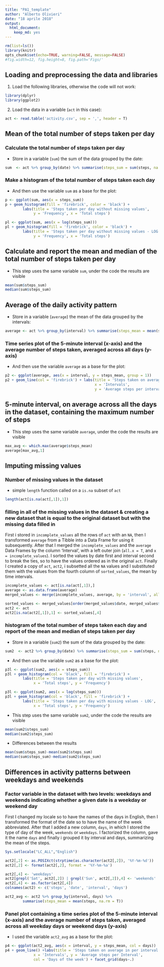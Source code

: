 ```yaml
---
title: "PA1_template"
author: "Alberto Olivieri"
date: "18 aprile 2018"
output:
  html_document:
    keep_md: yes
---
```

```r
rm(list=ls())
library(knitr)
opts_chunk$set(echo=TRUE, warning=FALSE, message=FALSE)
#fig.width=12, fig.height=8, fig.path='Figs/'
```
## Loading and preprocessing the data and libraries

1. Load the following libraries, otherwise the code will not work:

```r
library(dplyr)
library(ggplot2)
```

2. Load the data in a variable (`act` in this case):

```r
act <- read.table('activity.csv', sep = ',', header = T)
```

## Mean of the total number of steps taken per day

### Calculate the total number of steps taken per day

* Store in a variable (`sum`) the sum of the data grouped by the date:

```r
sum  <- act %>% group_by(date) %>% summarise(steps_sum = sum(steps, na.rm = T))
```

### Make a histogram of the total number of steps taken each day

* And then use the variable `sum` as a base for the plot:

```r
p <- ggplot(sum, aes(x = steps_sum))
p + geom_histogram(fill = 'firebrick', color = 'black') +
        labs(title = 'Steps taken per day without missing values',
             y = 'Frequency', x = 'Total steps')
```

```r
pl <- ggplot(sum, aes(x = log(steps_sum)))
pl + geom_histogram(fill = 'firebrick', color = 'black') +
        labs(title = 'Steps taken per day without missing values - LOG', 
             y = 'Frequency', x = 'Total steps')
```

## Calculate and report the mean and median of the total number of steps taken per day

* This step uses the same variable `sum`, under the code the results are visible

```r
mean(sum$steps_sum)
median(sum$steps_sum)
```

## Average of the daily activity pattern

* Store in a variable (`average`) the mean of the data grouped by the intervals:

```r
average <- act %>% group_by(interval) %>% summarise(steps_mean = mean(steps, na.rm = T))
```

### Time series plot of the 5-minute interval (x-axis) and the average number of steps taken, averaged across all days (y-axis)

* And then use the variable `average` as a base for the plot:

```r
p2 <- ggplot(average, aes(x = interval, y = steps_mean, group = 1))
p2 + geom_line(col = 'firebrick') + labs(title = 'Steps taken on average per interval', 
                                         x = 'Intervals',
                                         y = 'Average steps per interval') 
```

## 5-minute interval, on average across all the days in the dataset, containing the maximum number of steps

* This step uses the same variable `average`, under the code the results are visible

```r
max_avg <- which.max(average$steps_mean)
average[max_avg,1]
```

## Imputing missing values

### Number of missing values in the dataset

* simple `length` function called on a `is.na` subset of `act`

```r
length(act[is.na(act[,1]),1])
```

### filling in all of the missing values in the dataset & creating a new dataset that is equal to the original dataset but with the missing data filled in

First i stored in `incomplete_values` all the rows of `act` with an `NA`, then I transformed `average` from a Tibble into a Data Frame for using it subsequently. After that I merged the `incomplete_values` and the `average` Data Frames by the column 'Interval', with a left outer join (`all.x = T`, and `x = incomplete_values`). I sorted the values by date first and interval second to break the ties, so to have the values ordered as in the original `act`. Finally I created a copy of `act`, `act2`, i subsetted all the `NA` values and I substituted them with the values from the fourth column of `sorted_values`, the mean by time intervals.

```r
incomplete_values <- act[is.na(act[,1]),]
average <- as.data.frame(average)
merged_values <- merge(incomplete_values, average, by = 'interval', all.x = T)

sorted_values <- merged_values[order(merged_values$date, merged_values$interval),]
act2 <- act
act2[is.na(act2[,1]),1] <- sorted_values[,4]
```

### histogram of the total number of steps taken each day and report of the mean and median of steps taken per day

* Store in a variable (`sum2`) the sum of the data grouped by the date:

```r
sum2  <- act2 %>% group_by(date) %>% summarise(steps_sum = sum(steps, na.rm = T))
```

* And then use the variable `sum2` as a base for the plot:

```r
p3l <- ggplot(sum2, aes(x = steps_sum))
p3l + geom_histogram(col = 'black', fill = 'firebrick') +
        labs(title = 'Steps taken per day with missing values', 
             x = 'Total steps', y = 'Frequency')
```

```r
p3l <- ggplot(sum2, aes(x = log(steps_sum)))
p3l + geom_histogram(col = 'black', fill = 'firebrick') +
        labs(title = 'Steps taken per day with missing values - LOG', 
             x = 'Total steps', y = 'Frequency')
```

* This step uses the same variable `sum2`, under the code the results are visible

```r
mean(sum2$steps_sum)
median(sum2$steps_sum)
```

* Differences between the results

```r
mean(sum$steps_sum)-mean(sum2$steps_sum)
median(sum$steps_sum)-median(sum2$steps_sum)
```

## Differences in activity patterns between weekdays and weekends

### Factor variable in the dataset with two levels: weekdays and weekends indicating whether a given date is a weekday or weekend day

First I changed my locale so to have the names of the days in English, then I transformed the format of the date so to have the name of the week abbreviated. After that I added a new column, `days`, in which I stored the type of day of the week, `weekends` or `weekdays`. I factorized the column, gave it the name `days` and finally i grouped it by interval and days, summarizing the mean of the steps.

```r
Sys.setlocale("LC_ALL","English")

act2[,2] <- as.POSIXct(strptime(as.character(act2[,2]), '%Y-%m-%d'))
act2[,2] <- format(act2[,2], format = '%Y-%m-%a')

act2[,4] <- 'weekdays'
act2[grepl('Sat', act2[,2]) | grepl('Sun', act2[,2]),4] <- 'weekends'
act2[,4] <- as.factor(act2[,4])
colnames(act2) <- c('steps', 'date', 'interval', 'days')

act2_avg <- act2 %>% group_by(interval, days) %>%
        summarise(steps_mean = mean(steps, na.rm = T))
```

### Panel plot containing a time series plot of the 5-minute interval (x-axis) and the average number of steps taken, averaged across all weekday days or weekend days (y-axis)

* I used the variable `act2_avg` as a base for the plot:

```r
p4 <- ggplot(act2_avg, aes(x = interval, y = steps_mean, col = days))
p4 + geom_line() +labs(title = 'Steps taken on average in per interval', 
             x = 'Intervals', y = 'Average steps per Interval',
             col = 'Days of the week') + facet_grid(days~.)
```
 

